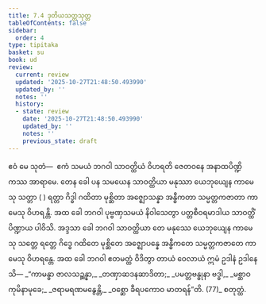 ```yaml
---
title: 7.4 ဒုတိယသတ္တသုတ္တ
tableOfContents: false
sidebar:
  order: 4
type: tipitaka
basket: su
book: ud
review:
  current: review
  updated: '2025-10-27T21:48:50.493990'
  updated_by: ''
  notes: ''
  history:
  - state: review
    date: '2025-10-27T21:48:50.493990'
    updated_by: ''
    notes: ''
    previous_state: draft
---
```



<ReviewStatus review={frontmatter.review} showDetails={true} />

<HypothesisAnnotation frontmatter={frontmatter} />

<DynamicBreadcrumb />

<Division number="64" book="ud" e="ch" v="18" p="172">

<Paragraph number="618" book="ud">
ဧဝံ မေ သုတံ—  ဧကံ သမယံ ဘဂဝါ သာဝတ္ထိယံ ဝိဟရတိ ဇေတဝနေ အနာထပိဏ္ဍိကဿ အာရာမေ. တေန ခေါ ပန သမယေန သာဝတ္ထိယာ မနုဿာ ယေဘုယျေန ကာမေသု သတ္တာ ( ) ရတ္တာ ဂိဒ္ဓါ ဂထိတာ မုစ္ဆိတာ အဇ္ဈောသန္နာ အန္ဓီကတာ သမ္မတ္တကဇာတာ ကာမေသု ဝိဟရန္တိ.
</Paragraph>

<Paragraph number="619" book="ud">
အထ ခေါ ဘဂဝါ ပုဗ္ဗဏှသမယံ နိဝါသေတွာ ပတ္တစီဝရမာဒါယ သာဝတ္ထိံ ပိဏ္ဍာယ ပါဝိသိ. အဒ္ဒသာ ခေါ ဘဂဝါ သာဝတ္ထိယာ တေ မနုဿေ ယေဘုယျေန ကာမေသု သတ္တေ ရတ္တေ ဂိဒ္ဓေ ဂထိတေ မုစ္ဆိတေ အဇ္ဈောပန္နေ အန္ဓီကတေ သမ္မတ္တကဇာတေ ကာမေသု ဝိဟရန္တေ.
</Paragraph>

<Paragraph number="620" book="ud">
အထ ခေါ ဘဂဝါ ဧတမတ္ထံ ဝိဒိတွာ တာယံ ဝေလာယံ ဣမံ ဥဒါနံ ဥဒါနေသိ—
</Paragraph>

<Paragraph number="621" type="verses" book="ud">
_“ကာမန္ဓာ ဇာလသဉ္ဆန္နာ,_  
_တဏှာဆဒနဆာဒိတာ;_  
_ပမတ္တဗန္ဓုနာ ဗဒ္ဓါ,_  
_မစ္ဆာဝ ကုမိနာမုခေ;_  
_ဇရာမရဏမနွေန္တိ,_  
_ဝစ္ဆော ခီရပကောဝ မာတရန်”တိ. (77)_  


</Paragraph>
</Division>

<Paragraph number="622" type="center" book="ud">
စတုတ္ထံ.
</Paragraph>